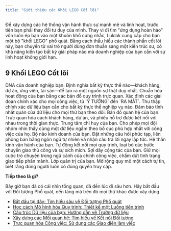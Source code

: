 ```yaml
---
title: "Giới thiệu các Khối LEGO Cốt lõi"
---
```


<Info>
  Để xây dựng các hệ thống vận hành thực sự mạnh mẽ và linh hoạt, trước tiên bạn phải thay đổi tư duy của mình. Thay vì đi tìm "ứng dụng hoàn hảo" vốn luôn ép bạn vào một khuôn khổ cứng nhắc, Luklak cung cấp cho bạn một bộ "khối LEGO" phổ quát. Bằng cách thấu hiểu các thành phần cốt lõi này, bạn chuyển từ vai trò người dùng đơn thuần sang một kiến trúc sư, có khả năng kiến tạo bất kỳ giải pháp nào mà doanh nghiệp của bạn cần với sự linh hoạt không giới hạn.
</Info>

## **9 Khối LEGO Cốt lõi**

<CardGroup cols={3}>
  <Card title="Đối tượng Phổ quát" icon="cube" iconType="duotone">
    DNA của doanh nghiệp bạn. Định nghĩa bất kỳ thực thể nào—khách hàng, dự án, ứng viên, tài sản—để tạo ra một nguồn sự thật duy nhất.
  </Card>
  <Card title="Luồng tiến trình" icon="arrow-progress" iconType="duotone">
    Chuẩn hóa hoạt động của bạn bằng các bản đồ quy trình trực quan. Xác định các giai đoạn chính xác cho mọi công việc, từ `Ý TƯỞNG` đến `RA MẮT`.
  </Card>
  <Card title="Trường dữ liệu" icon="pen-field" iconType="duotone">
    Thu thập chính xác dữ liệu bạn cần cho bất kỳ thực thể nghiệp vụ nào. Đảm bảo tính nhất quán của dữ liệu cho mọi thứ bạn theo dõi.
  </Card>
  <Card title="Kết nối Đối tượng" icon="link" iconType="duotone">
    Bản đồ quan hệ của bạn. Trực quan hóa cách khách hàng, dự án, và phiếu hỗ trợ được kết nối với nhau trong thời gian thực.
  </Card>
  <Card title="Giao diện làm việc & Báo cáo" icon="table-columns" iconType="duotone">
    Trung tâm chỉ huy của bạn. Cho phép mọi đội nhóm nhìn thấy cùng một dữ liệu ngầm theo bố cục phù hợp nhất với công việc của họ.
  </Card>
  <Card title="Ngôn ngữ Truy vấn Phổ quát (UQL)" icon="magnifying-glass" iconType="duotone">
    Bộ não kinh doanh của bạn. Đặt những câu hỏi phức tạp, liên phòng ban bằng ngôn ngữ tự nhiên và nhận câu trả lời ngay lập tức.
  </Card>
  <Card title="Tự động hóa Phổ quát" icon="robot" iconType="duotone">
    Hệ thần kinh vận hành của bạn. Tự động kết nối mọi quy trình, loại bỏ các bước chuyển giao thủ công và sự xích mích.
  </Card>
  <Card title="Livechat hợp nhất" icon="comments" iconType="duotone">
    Sợi dây cộng tác của bạn. Giữ mọi cuộc trò chuyện trong ngữ cảnh của chính công việc, chấm dứt tình trạng giao tiếp phân mảnh.
  </Card>
  <Card title="Phương án Phân quyền & Thông báo" icon="user-shield" iconType="duotone">
    Lớp quản trị của bạn. Mở rộng quy mô một cách tự tin, biết rằng đúng người luôn có đúng quyền truy cập.
  </Card>
</CardGroup>

**Tiếp theo là gì?**

Bây giờ bạn đã có cái nhìn tổng quan, đã đến lúc đi sâu hơn. Hãy bắt đầu với Đối tượng Phổ quát, nền tảng mà trên đó mọi thứ khác được xây dựng.

- [Bắt đầu tại đây: Tìm hiểu sâu về Đối tượng Phổ quát](/platform/core-concepts/universal-object)
- [Học cách Mô hình hóa Quy trình: Thiết kế một Luồng tiến trình](/platform/core-concepts/workflow-and-status)
- [Cấu trúc Dữ liệu của bạn: Hướng dẫn về Trường dữ liệu](/platform/core-concepts/data-fields)
- [Xây dựng các Mối quan hệ: Tìm hiểu về Kết nối Đối tượng](/platform/core-concepts/object-connections)
- [Trực quan hóa Công việc: Sử dụng các Giao diện làm việc](/platform/core-concepts/workviews)